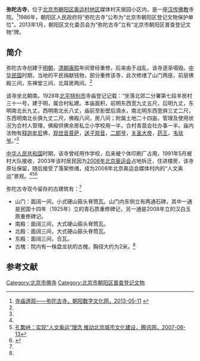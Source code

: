 '''弥陀古寺'''，位于[[北京市|北京市]][[朝阳区_(北京市)|朝阳区]][[奥运村地区|奥运村地区]]媒体村天居园小区内，是一座[[汉传佛教|汉传佛教]]寺院。<ref name=cysz>[http://whfw.bjchy.gov.cn/whly/402883ef3e9195be013e940665230353.html 寺庙道观——弥陀古寺，朝阳数字文化网，2013-05-11] {{Wayback|url=http://whfw.bjchy.gov.cn/whly/402883ef3e9195be013e940665230353.html |date=20141019113804 }}</ref>1986年，朝阳区人民政府将“弥陀古寺”公布为“北京市朝阳区登记文物保护单位”。2013年1月，朝阳区文化委员会为“弥陀古寺”立有“北京市朝阳区普查登记文物”牌。

==简介==
弥陀古寺创建于[[明朝|明朝]]，[[清朝|清朝]][[康熙|康熙]]年间曾经重修，后来由于战乱，该寺逐渐塌毁。[[中华民国|中华民国]]时期，当地的平民捐献钱物，部分重修该寺，此次修缮了山门两座，前层佛殿三间，东禅堂三间，北耳房两间。<ref name=cysz/>

该寺坐北朝南。1928年[[北平特别市|北平特别市]]寺庙登记记载：“坐落北郊二分署第七段羊房村三十一号，建于明，属合村私建。本庙面积，前明东西宽九丈五尺，后明九丈，东明南北长九丈，西明南北长八丈，庙前至影壁后滴水，南北明东西宽俱三丈二尺，东西明南北长俱九丈二尺，佛殿八间，房八间；附属土地二十四亩。管理及使用状况为合村人管理，佛殿供佛余房私立小学校用一半，合村青苗会社办事一半。庙内法物有[[释迦牟尼|释迦牟尼]]佛，[[观世音菩萨|观世音菩萨]]，[[送子观音|送子观音]]，[[二郎神|二郎爷]]，[[关帝|关圣大帝]]，[[药王|药王]]，[[韦驮|韦驮爷]]。”<ref name=cysz/>

[[中华人民共和国|中华人民共和国]]时期，该寺曾经用作学校，后来被个体印刷厂占用，1991年5月被村大队接收，2003年该村居民因为[[2008年北京奥运会|2008年北京奥运会]]占地拆迁，住进楼房，该寺原址保留，随后接受了落架修缮，成为2008年北京奥运会媒体村内的“人文奥运”景观。<ref name=cysz/><ref>[http://news.qq.com/a/20090522/001281.htm 孔繁峙：实现“人文奥运”理念 推动北京城市文化建设，腾讯网，2007-06-13]</ref><ref>{{Cite web |url=http://www.chinanews.com/olympic/news/2008/07-25/1324758.shtml |title=北京奥运会媒体村"开村" "绿色家园"史上最大，中国新闻网，2008-07-25 |access-date=2014-10-19 |archive-date=2016-03-05 |archive-url=https://web.archive.org/web/20160305044125/http://www.chinanews.com/olympic/news/2008/07-25/1324758.shtml }}</ref>

弥陀古寺现今留存的古建筑有：<ref name=cysz/>
*山门：面阔一间，小式硬山箍头脊筒瓦。山门内东侧立有两通石碑，其中一通是民国十四年（1925年）立的青石质重修碑记，另一通是2008年立的汉白玉质重修碑记。
*南殿：面阔三间，大式硬山箍头脊筒瓦。
*北殿：面阔三间，大式硬山箍头脊筒瓦。
*东殿：面阔三间，合瓦。
*古槐：院内有一株盘龙状的古槐，胸径大约为2米。<ref name=cysz/>

==参考文献==
{{reflist}}

[[Category:北京市佛寺|Category:北京市佛寺]]
[[Category:北京市朝阳区普查登记文物|Category:北京市朝阳区普查登记文物]]